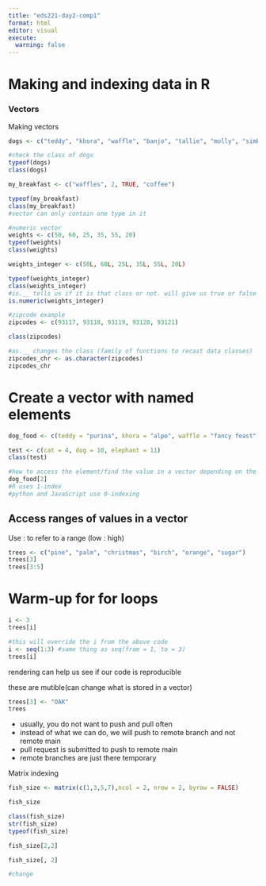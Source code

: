 ```yaml
---
title: "eds221-day2-comp1"
format: html
editor: visual
execute: 
  warning: false
---
```


# Making and indexing data in R

### Vectors
Making vectors
```r
dogs <- c("teddy", "khora", "waffle", "banjo", "tallie", "molly", "simba")

#check the class of dogs
typeof(dogs)
class(dogs)
```
```r
my_breakfast <- c("waffles", 2, TRUE, "coffee")

typeof(my_breakfast)
class(my_breakfast)
#vector can only contain one type in it
```
```r
#numeric vector
weights <- c(50, 60, 25, 35, 55, 20)
typeof(weights)
class(weights)
```
```r
weights_integer <- c(50L, 60L, 25L, 35L, 55L, 20L)

typeof(weights_integer)
class(weights_integer)
#is.__ tells us if it is that class or not. will give us true or false option (family of functions to ASK what class something is)
is.numeric(weights_integer)
```
```r
#zipcode example
zipcodes <- c(93117, 93118, 93119, 93120, 93121)

class(zipcodes)

#as.__ changes the class (family of functions to recast data classes)
zipcodes_chr <- as.character(zipcodes)
zipcodes_chr
```
# Create a vector with named elements
```r
dog_food <- c(teddy = "purina", khora = "alpo", waffle = "fancy feast", banjo = "blue diamond", tallie = "farmer's dog", molly = "yummy treats", simba = "bones")

test <- c(cat = 4, dog = 10, elephant = 11)
class(test)
```
```r
#how to access the element/find the value in a vector depending on the position
dog_food[2]
#R uses 1-index
#python and JavaScript use 0-indexing
```

## Access ranges of values in a vector

Use : to refer to a range (low : high)
```r
trees <- c("pine", "palm", "christmas", "birch", "orange", "sugar")
trees[3]
trees[3:5]
```
# Warm-up for for loops
```r
i <- 3
trees[i]
```
```r
#this will override the i from the above code
i <- seq(1:3) #same thing as seq(from = 1, to = 3)
trees[i]
```
rendering can help us see if our code is reproducible

these are mutible(can change what is stored in a vector)
```r
trees[3] <- "OAK"
trees
```

-   usually, you do not want to push and pull often
-   instead of what we can do, we will push to remote branch and not remote main
-   pull request is submitted to push to remote main
-   remote branches are just there temporary


Matrix indexing
```r
fish_size <- matrix(c(1,3,5,7),ncol = 2, nrow = 2, byrow = FALSE)

fish_size

class(fish_size)
str(fish_size)
typeof(fish_size)

fish_size[2,2]

fish_size[, 2]

#change
```



